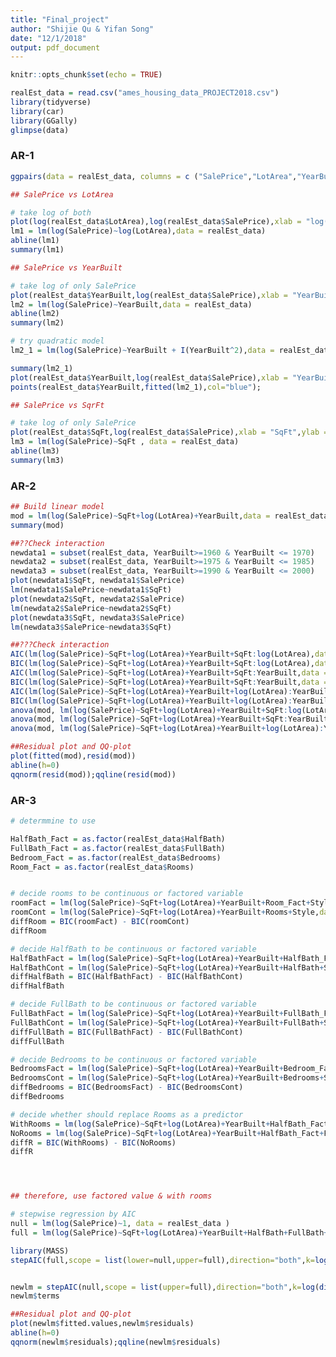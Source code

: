 ```yaml
---
title: "Final_project"
author: "Shijie Qu & Yifan Song"
date: "12/1/2018"
output: pdf_document
---
```


```r
knitr::opts_chunk$set(echo = TRUE)
```

```r
realEst_data = read.csv("ames_housing_data_PROJECT2018.csv")
library(tidyverse)
library(car)
library(GGally)
glimpse(data)
```

### AR-1
```r
ggpairs(data = realEst_data, columns = c ("SalePrice","LotArea","YearBuilt","SqFt"))
```

```r
## SalePrice vs LotArea

# take log of both
plot(log(realEst_data$LotArea),log(realEst_data$SalePrice),xlab = "log(LotArea)",ylab = "log(SalePrice)",main = "log(SalePrice) vs log(LotArea)")
lm1 = lm(log(SalePrice)~log(LotArea),data = realEst_data)
abline(lm1)
summary(lm1)
```

```r
## SalePrice vs YearBuilt

# take log of only SalePrice
plot(realEst_data$YearBuilt,log(realEst_data$SalePrice),xlab = "YearBuilt",ylab = "log(SalePrice)",main = "log(SalePrice) vs YearBuilt")
lm2 = lm(log(SalePrice)~YearBuilt,data = realEst_data)
abline(lm2)
summary(lm2)

# try quadratic model
lm2_1 = lm(log(SalePrice)~YearBuilt + I(YearBuilt^2),data = realEst_data);

summary(lm2_1)
plot(realEst_data$YearBuilt,log(realEst_data$SalePrice),xlab = "YearBuilt",ylab = "log(SalePrice)",main = "log(SalePrice) vs YearBuilt",col="red")
points(realEst_data$YearBuilt,fitted(lm2_1),col="blue");
```

```r
## SalePrice vs SqrFt

# take log of only SalePrice
plot(realEst_data$SqFt,log(realEst_data$SalePrice),xlab = "SqFt",ylab = "log(SalePrice)",main = "log(SalePrice) vs log(LotArea)")
lm3 = lm(log(SalePrice)~SqFt , data = realEst_data)
abline(lm3)
summary(lm3)
```

### AR-2
```r
## Build linear model
mod = lm(log(SalePrice)~SqFt+log(LotArea)+YearBuilt,data = realEst_data)
summary(mod)

```

```r
##??Check interaction
newdata1 = subset(realEst_data, YearBuilt>=1960 & YearBuilt <= 1970)
newdata2 = subset(realEst_data, YearBuilt>=1975 & YearBuilt <= 1985)
newdata3 = subset(realEst_data, YearBuilt>=1990 & YearBuilt <= 2000)
plot(newdata1$SqFt, newdata1$SalePrice)
lm(newdata1$SalePrice~newdata1$SqFt)
plot(newdata2$SqFt, newdata2$SalePrice)
lm(newdata2$SalePrice~newdata2$SqFt)
plot(newdata3$SqFt, newdata3$SalePrice)
lm(newdata3$SalePrice~newdata3$SqFt)
```

```r
##???Check interaction
AIC(lm(log(SalePrice)~SqFt+log(LotArea)+YearBuilt+SqFt:log(LotArea),data = realEst_data)) - AIC(mod)
BIC(lm(log(SalePrice)~SqFt+log(LotArea)+YearBuilt+SqFt:log(LotArea),data = realEst_data)) - BIC(mod)
AIC(lm(log(SalePrice)~SqFt+log(LotArea)+YearBuilt+SqFt:YearBuilt,data = realEst_data)) - AIC(mod)
BIC(lm(log(SalePrice)~SqFt+log(LotArea)+YearBuilt+SqFt:YearBuilt,data = realEst_data)) - BIC(mod)
AIC(lm(log(SalePrice)~SqFt+log(LotArea)+YearBuilt+log(LotArea):YearBuilt,data = realEst_data)) - AIC(mod)
BIC(lm(log(SalePrice)~SqFt+log(LotArea)+YearBuilt+log(LotArea):YearBuilt,data = realEst_data)) - BIC(mod)
anova(mod, lm(log(SalePrice)~SqFt+log(LotArea)+YearBuilt+SqFt:log(LotArea),data = realEst_data))
anova(mod, lm(log(SalePrice)~SqFt+log(LotArea)+YearBuilt+SqFt:YearBuilt,data = realEst_data))
anova(mod, lm(log(SalePrice)~SqFt+log(LotArea)+YearBuilt+log(LotArea):YearBuilt,data = realEst_data))
```

```r
##Residual plot and QQ-plot
plot(fitted(mod),resid(mod))
abline(h=0)
qqnorm(resid(mod));qqline(resid(mod))
```


### AR-3
```r
# determmine to use

HalfBath_Fact = as.factor(realEst_data$HalfBath)
FullBath_Fact = as.factor(realEst_data$FullBath)
Bedroom_Fact = as.factor(realEst_data$Bedrooms)
Room_Fact = as.factor(realEst_data$Rooms)


# decide rooms to be continuous or factored variable
roomFact = lm(log(SalePrice)~SqFt+log(LotArea)+YearBuilt+Room_Fact+Style,data = realEst_data)
roomCont = lm(log(SalePrice)~SqFt+log(LotArea)+YearBuilt+Rooms+Style,data = realEst_data)
diffRoom = BIC(roomFact) - BIC(roomCont)
diffRoom

# decide HalfBath to be continuous or factored variable
HalfBathFact = lm(log(SalePrice)~SqFt+log(LotArea)+YearBuilt+HalfBath_Fact+Style,data = realEst_data)
HalfBathCont = lm(log(SalePrice)~SqFt+log(LotArea)+YearBuilt+HalfBath+Style,data = realEst_data)
diffHalfBath = BIC(HalfBathFact) - BIC(HalfBathCont)
diffHalfBath

# decide FullBath to be continuous or factored variable
FullBathFact = lm(log(SalePrice)~SqFt+log(LotArea)+YearBuilt+FullBath_Fact+Style,data = realEst_data)
FullBathCont = lm(log(SalePrice)~SqFt+log(LotArea)+YearBuilt+FullBath+Style,data = realEst_data)
diffFullBath = BIC(FullBathFact) - BIC(FullBathCont)
diffFullBath

# decide Bedrooms to be continuous or factored variable
BedroomsFact = lm(log(SalePrice)~SqFt+log(LotArea)+YearBuilt+Bedroom_Fact+Style,data = realEst_data)
BedroomsCont = lm(log(SalePrice)~SqFt+log(LotArea)+YearBuilt+Bedrooms+Style,data = realEst_data)
diffBedrooms = BIC(BedroomsFact) - BIC(BedroomsCont)
diffBedrooms

# decide whether should replace Rooms as a predictor
WithRooms = lm(log(SalePrice)~SqFt+log(LotArea)+YearBuilt+HalfBath_Fact+FullBath_Fact+Bedroom_Fact+Room_Fact+Style,data = realEst_data)
NoRooms = lm(log(SalePrice)~SqFt+log(LotArea)+YearBuilt+HalfBath_Fact+FullBath_Fact+Bedroom_Fact+Style,data = realEst_data)
diffR = BIC(WithRooms) - BIC(NoRooms)
diffR




## therefore, use factored value & with rooms


```

```r

# stepwise regression by AIC
null = lm(log(SalePrice)~1, data = realEst_data )
full = lm(log(SalePrice)~SqFt+log(LotArea)+YearBuilt+HalfBath+FullBath+Bedroom_Fact+Room_Fact+Style,data = realEst_data)

library(MASS)
stepAIC(full,scope = list(lower=null,upper=full),direction="both",k=log(dim(realEst_data)[1]));



```


```r
newlm = stepAIC(null,scope = list(upper=full),direction="both",k=log(dim(realEst_data)[1]));
newlm$terms
```


```r
##Residual plot and QQ-plot
plot(newlm$fitted.values,newlm$residuals)
abline(h=0)
qqnorm(newlm$residuals);qqline(newlm$residuals)
```